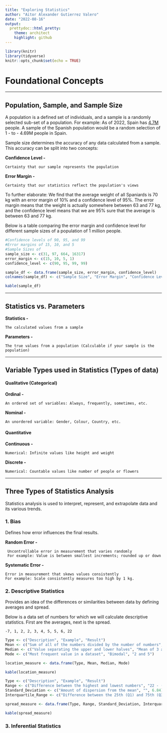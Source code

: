 ```yaml
---
title: "Exploring Statistics"
author: "Aitor Alexander Gutierrez Valero"
date: "2022-08-16"
output: 
  prettydoc::html_pretty:
    theme: architect
    highlight: github
---
```


```r
library(knitr)
library(tidyverse)
knitr::opts_chunk$set(echo = TRUE)
```

# Foundational Concepts

---

## Population, Sample, and Sample Size


A population is a defined set of individuals, and a sample is a randomly selected sub-set of a population. For example: As of 2022, Spain has [4.7M](https://www.ine.es/dyngs/INEbase/es/operacion.htm?c=Estadistica_C&cid=1254736176951&menu=ultiDatos&idp=1254735572981) people. A sample of the Spanish population would be a random selection of 1 - to - 4.69M people in Spain.

Sample size determines the accuracy of any data calculated from a sample. This accuracy can be split into two concepts:


**Confidence Level -**

    Certainty that our sample represents the population


**Error Margin -**

    Certainty that our statistics reflect the population's views


To further elaborate: We find that the average weight of all Spaniards is 70 kg with an error margin of 10% and a confidence level of 95%. The error margin means that the weight is actually somewhere between 63 and 77 kg, and the confidence level means that we are 95% sure that the average is between 63 and 77 kg.


Below is a table comparing the error margin and confidence level for different sample sizes of a population of 1 million people.
```r
#Confidence levels of 90, 95, and 99
#Error margins of 15, 10, and 5
#Sample Sizes of
sample_size <- c(31, 97, 664, 16317)
error_margin <- c(15, 10, 5, 1)
confidence_level <- c(90, 95, 99, 99)

sample_df <- data.frame(sample_size, error_margin, confidence_level)
colnames(sample_df) <- c("Sample Size", "Error Margin", "Confidence Level")

kable(sample_df)
```

---

## Statistics vs. Parameters
**Statistics -**

    The calculated values from a sample

**Parameters -**

    The true values from a population (Calculable if your sample is the population)

---

## Variable Types used in Statistics (Types of data)

#### Qualitative (Categorical)
**Ordinal -**

    An ordered set of variables: Always, frequently, sometimes, etc.

**Nominal -**

    An unordered variable: Gender, Colour, Country, etc.

#### Quantitative
**Continuous -**

    Numerical: Infinite values like height and weight

**Discrete -**

    Numerical: Countable values like number of people or flowers

---

## Three Types of Statistics Analysis

Statistics analysis is used to interpret, represent, and extrapolate data and its various trends.


### 1. Bias

Defines how error influences the final results.

**Random Error -**

     Uncontrollable error in measurement that varies randomly
     For example: Value is between smallest increments; rounded up or down

**Systematic Error -**

    Error in measurement that skews values consistently
    For example: Scale consistently measures too high by 1 kg.

### 2. Descriptive Statistics

Provides an idea of the differences or similarities between data by defining averages and spread.

Below is a data set of numbers for which we will calculate descriptive statistics. First are the averages, next is the spread.

    -7, 1, 2, 2, 3, 4, 5, 5, 6, 22
    
```r
Type <- c("Description", "Example", "Result")
Mean <- c("Sum of all of the numbers divided by the number of numbers", "(-7 + 1 + 2 + ... + 22)/10", 4.3)
Median <- c("Value separating the upper and lower halves", "Mean of 3 and 4", 3.5)
Mode <- c("Most frequent value in a dataset", "Bimodal", "2 and 5")

location_measure <- data.frame(Type, Mean, Median, Mode)

kable(location_measure)
```

```r
Type <- c("Description", "Example", "Result")
Range <- c("Difference between the highest and lowest numbers", "22 - (-7)", 29)
Standard_Deviation <- c("Amount of dispersion from the mean", "", 6.84)
Interquartile_Range <- c("Difference between the 25th (Q1) and 75th (Q3) percentiles", "Q1 = 2 Q3 = 5", 3.00)

spread_measure <- data.frame(Type, Range, Standard_Deviation, Interquartile_Range)

kable(spread_measure)
```

### 3. Inferential Statistics